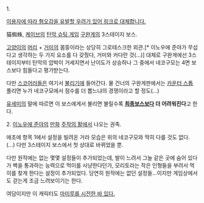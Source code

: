 1.

[http://img2.ruliweb.com/img/img_link7/93/92219_7.jpg 이용자에 따라 혐오감을 유발할 우려가 있어 링크로 대체합니다.]

猫蜘蛛, [[케이브]]의 [[탄막 슈팅 게임]] [[구완게]]의 3스테이지 보스.

[[고양이]]의 [[머리]] + [[거미]]의 몸뚱이라는 상당히 그로테스크한 외관.[* 이노우에 준야가 무섭다고 생각하는 두 가지 요소를 다 갖췄다, 거미와 커다란 것(...)] 대체로 구완게에선 3스테이지부터 탄막의 압박이 거세지면서 난이도가 상승하나 그 중에서 네코구모는 4면 보스보다 힘들다고 평가받는다.

다만 [[스코어러]]들은 여기서 [[불리기]]에 들어간다. 물 건너의 구완게판에서는 [[카운터 스톱]] 풀리면 누가 네코구모에서 점수를 더 뽑느냐의 경쟁이라고 할 정도(...)

[[유세미]]의 말에 따르면 이 보스에게서 불리면 불릴수록 '''[[최종보스]]보다 더 어려워진다'''고 한다.

2. [[이노우에 준야]]의 [[만화]] [[주작의 활]]에서 나오는 권족.

애초에 항목 1에서 설정을 빌려온 거라 모습은 위의 네코구모와 딱히 다를 것도 없다.(...) 다만 3스테이지 보스에서 첫 상대로 바뀌었을 뿐.

다만 원작에는 없는 몇몇 설정들이 추가되었는데, 발이 느려서 그늘 같은 곳에 숨어 있다가 벽을 통과하는 능력으로 먹이를 사냥한다던가, 모리토라는 작은 인형들을 부려서 먹이를 찾게 한다는 설정이 추가되었다. 당연히 원작에는 없던 설정들...이지만 게임상에서도 걷는게 조금 느려보이기는 한다.

여담이지만 이 캐릭터도 [http://img2.ruliweb.com/img/img_link7/93/92219_4.jpg 마미루를 시전한 바 있다.]
